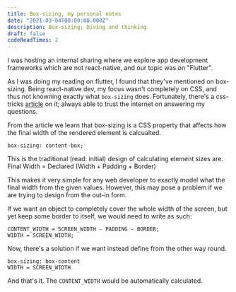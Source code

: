 ```yaml
---
title: Box-sizing, my personal notes
date: "2021-03-04T00:00:00.000Z"
description: Box-sizing; Diving and thinking
draft: false
codeReadTimes: 2
---
```


I was hosting an internal sharing where we explore app development frameworks which are not react-native, and our topic was on "Flutter".

As I was doing my reading on flutter, I found that they've mentioned on box-sizing. Being react-native dev, my focus wasn't completely on CSS, and thus not knowning exactly what `box-sizing` does. Fortunately, there's a css-tricks [article](https://css-tricks.com/box-sizing/) on it; always able to trust the internet on answering my questions.

From the article we learn that box-sizing is a CSS property that affects how the final width of the rendered element is calcualted.

```
box-sizing: content-box;
```

This is the traditional (read: initial) design of calculating element sizes are.
Final Width = Declared (Width + Padding + Border)

This makes it very simple for any web developer to exactly model what the final width from the given values. However, this may pose a problem if we are trying to design from the out-in form.

If we want an object to completely cover the whole width of the screen, but yet keep some border to itself, we would need to write as such:

```
CONTENT_WIDTH = SCREEN_WIDTH - PADDING - BORDER;
WIDTH = SCREEN_WIDTH;
```

Now, there's a solution if we want instead define from the other way round.

```
box-sizing: box-content
WIDTH = SCREEN_WIDTH
```

And that's it. The `CONTENT_WIDTH` would be automatically calculated.
